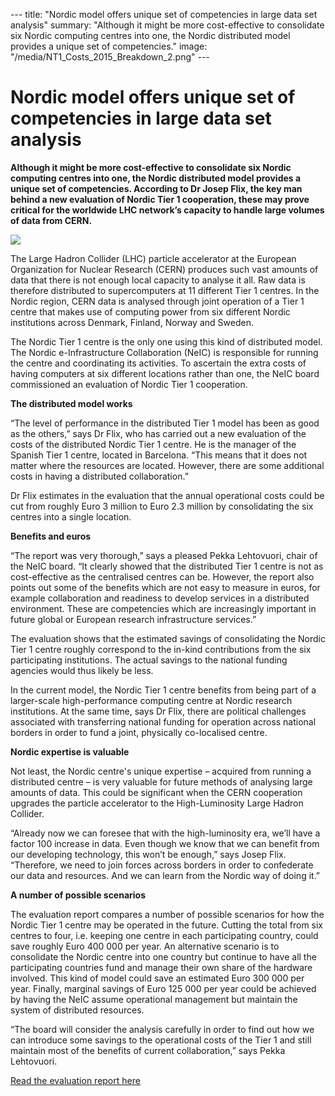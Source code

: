 ---
title: "Nordic model offers unique set of competencies in large data set analysis"
summary: "Although it might be more cost-effective to consolidate six Nordic computing centres into one, the Nordic distributed model provides a unique set of competencies."
image: "/media/NT1_Costs_2015_Breakdown_2.png"
---

= Nordic model offers unique set of competencies in large data set analysis =

'''Although it might be more cost-effective to consolidate six Nordic computing centres into one, the Nordic distributed model provides a unique set of competencies. According to Dr Josep Flix, the key man behind a new evaluation of Nordic Tier 1 cooperation, these may prove critical for the worldwide LHC network’s capacity to handle large volumes of data from CERN.
'''

<a href="/media/NT1_Costs_2015_Breakdown_2.png">
<img class="smallpic" src="/media/NT1_Costs_2015_Breakdown_2.png">
</a>

The Large Hadron Collider (LHC) particle accelerator at the European Organization for Nuclear Research (CERN) produces such vast amounts of data that there is not enough local capacity to analyse it all. Raw data is therefore distributed to supercomputers at 11 different Tier 1 centres. In the Nordic region, CERN data is analysed through joint operation of a Tier 1 centre that makes use of computing power from six different Nordic institutions across Denmark, Finland, Norway and Sweden.

The Nordic Tier 1 centre is the only one using this kind of distributed model. The Nordic e-Infrastructure Collaboration (NeIC) is responsible for running the centre and coordinating its activities. To ascertain the extra costs of having computers at six different locations rather than one, the NeIC board commissioned an evaluation of Nordic Tier 1 cooperation.

'''The distributed model works'''

“The level of performance in the distributed Tier 1 model has been as good as the others,” says Dr Flix, who has carried out a new evaluation of the costs of the distributed Nordic Tier 1 centre. He is the manager of the Spanish Tier 1 centre, located in Barcelona. “This means that it does not matter where the resources are located. However, there are some additional costs in having a distributed collaboration.”

Dr Flix estimates in the evaluation that the annual operational costs could be cut from roughly Euro 3 million to Euro 2.3 million by consolidating the six centres into a single location.

'''Benefits and euros'''

“The report was very thorough,” says a pleased Pekka Lehtovuori, chair of the NeIC board. “It clearly showed that the distributed Tier 1 centre is not as cost-effective as the centralised centres can be. However, the report also points out some of the benefits which are not easy to measure in euros, for example collaboration and readiness to develop services in a distributed environment. These are competencies which are increasingly important in future global or European research infrastructure services.”

The evaluation shows that the estimated savings of consolidating the Nordic Tier 1 centre roughly correspond to the in-kind contributions from the six participating institutions. The actual savings to the national funding agencies would thus likely be less.

In the current model, the Nordic Tier 1 centre benefits from being part of a larger-scale high-performance computing centre at Nordic research institutions. At the same time, says Dr Flix, there are political challenges associated with transferring national funding for operation across national borders in order to fund a joint, physically co-localised centre.

'''Nordic expertise is valuable'''

Not least, the Nordic centre's unique expertise – acquired from running a distributed centre – is very valuable for future methods of analysing large amounts of data. This could be significant when the CERN cooperation upgrades the particle accelerator to the High-Luminosity Large Hadron Collider.

“Already now we can foresee that with the high-luminosity era, we’ll have a factor 100 increase in data. Even though we know that we can benefit from our developing technology, this won’t be enough,” says Josep Flix. “Therefore, we need to join forces across borders in order to confederate our data and resources. And we can learn from the Nordic way of doing it.”

'''A number of possible scenarios'''

The evaluation report compares a number of possible scenarios for how the Nordic Tier 1 centre may be operated in the future. Cutting the total from six centres to four, i.e. keeping one centre in each participating country, could save roughly Euro 400 000 per year. An alternative scenario is to consolidate the Nordic centre into one country but continue to have all the participating countries fund and manage their own share of the hardware involved. This kind of model could save an estimated Euro 300 000 per year. Finally, marginal savings of Euro 125 000 per year could be achieved by having the NeIC assume operational management but maintain the system of distributed resources.

“The board will consider the analysis carefully in order to find out how we can introduce some savings to the operational costs of the Tier 1 and still maintain most of the benefits of current collaboration,” says Pekka Lehtovuori.

[https://wiki.neic.no/wiki/File:NT-1-Evaluation-report.pdf Read the evaluation report here]
